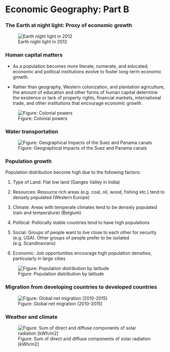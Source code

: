 # Economic Geography: Part B

### The Earth at night light: Proxy of economic growth

![Earth night light in 2012](figures/night_light_2012.jpg){fig-align="center"}

### Human capital matters

-   As a population becomes more literate, numerate, and educated, economic and political institutions evolve to foster long-term economic growth.

-   Rather than geography, Western colonization, and plantation agriculture, the amount of education and other forms of human capital determine the existence or lack of property rights, financial markets, international trade, and other institutions that encourage economic growth.

![Figure: Colonial powers](figures/colony.jpg){fig-align="center"}

### Water transportation

![Figure: Geographical Impacts of the Suez and Panama canals](figures/canel.png){fig-align="center"}

### Population growth

Population distribution become high due to the following factors:

1. Type of Land: Flat low land (Ganges Valley in India)

2. Resources: Resource rich areas (e.g. coal, oil, wood, fishing etc.) tend to densely populated (Western Europe)

3. Climate: Areas with temperate climates tend to be densely populated (rain and temperature) (Belgium)

4. Political: Politically stable countries tend to have high populations

5. Social: Groups of people want to live close to each other for security (e.g. USA). Other groups of people prefer to be isolated (e.g. Scandinavians)

6. Economic: Job opportunities encourage high population densities, particularly in large cities

![Figure: Population distribution by latitude](figures/population_latitude.png){fig-align="center"}

### Migration from developing countries to developed countries

![Figure: Global net migration (2010-2015)](figures/migration.png){fig-align="center"}

### Weather and climate

![Figure: Sum of direct and diffuse components of solar radiation \[kWh/m2\]](figures/sunshine.png){fig-align="center"}
